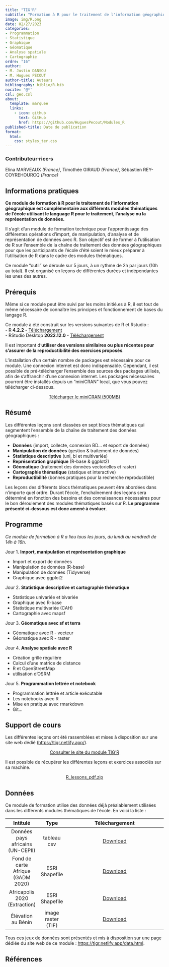 ```yaml
---
title: "TIG'R"
subtitle: "Formation à R pour le traitement de l'information géographique"
image: img/R.png
date: 02/27/2023
categories: 
- Programmation
- Statistique
- Graphique
- Géomatique
- Analyse spatiale
- Cartographie
ordre: "16" 
author: 
- M. Justin DANSOU
- M. Hugues PECOUT
author-title: Auteurs
bibliography: biblio/R.bib
nocite: '@*'
csl: geo.csl
about:
  template: marquee
  links:
    - icon: github
      text: GitHub
      href: https://github.com/HuguesPecout/Modules_R
published-title: Date de publication 
format:
  html: 
    css: styles_ter.css
---
```


::: {#contrib}
### Contributeur·rice·s

Elina MARVEAUX *(France)*, Timothée GIRAUD *(France)*, Sébastien REY-COYREHOURCQ *(France)*
:::

## <i class="bi bi-info-circle"></i> Informations pratiques

**Ce module de formation à R pour le traitement de l'information géographique est complémentaire aux différents modules thématiques de l'école utilisant le language R pour le traitement, l'analyse ou la représentation de données.**

Il s'agit d'un module de formation technique pour l'apprentissage des différentes opérations d'import, de manipulation, d'analyse et de représentation de données avec R. Son objectif est de former à l'utilisation de R sur l'ensemble de la chaîne de traitement des données géographiques pour que les participants de l'école d'été soient le mieux préparer à l'utilisation de R dans le cadre des modules thématiques.

Ce module "outil" se déroule sur 5 jours, à un rythme de 2h par jours (10h au total). Il est organisé en leçons de différentes durées et indépendantes les unes des autres.

## <i class="bi bi-ui-checks-grid"></i> Prérequis

Même si ce module peut être suivi par les moins initié.es à R, il est tout de même nécessaire de connaître les principes et fonctionnement de bases du langage R.

Ce module à été construit sur les versions suivantes de R et Rstudio :\
- R **4.2.2** - [Téléchargement](https://cran.r-project.org/)\
- RStudio Desktop **2022.12.0** - [Téléchargement](https://posit.co/download/rstudio-desktop/)

Il est important d'**utiliser des versions similaires ou plus récentes pour s'assurer de la reproductibilité des exercices proposés**.

L'installation d'un certain nombre de packages est nécessaire pour ce module. Une connexion internet est donc indispensable. Cependant, il est possible de pré-télécharger l'ensemble des sources des packages utilisés, afin de s'affranchir d'une connexion internet. Les packages nécessaires pourront être installés depuis un "miniCRAN" local, que vous pouvez télécharger ci-dessous.

<center><a href="https://bit.ly/3X1L4lk" class="btn btn-warning" role="button" aria-disabled="true"><i class="bi bi-cloud-arrow-down"></i> Télécharger le miniCRAN (500MB) </a></center>

## <i class="bi bi-bookmark"></i> Résumé

Les différentes leçons sont classées en sept blocs thématiques qui segmentent l'ensemble de la chaîne de traitement des données géographiques :

-   **Données** (import, collecte, connexion BD... et export de données)
-   **Manipulation de données** (gestion & traitement de données)
-   **Statistique descriptive** (uni, bi et multivariée)
-   **Représentation graphique** (R-base & ggplot2)
-   **Géomatique** (traitement des données vectorielles et raster)
-   **Cartographie thématique** (statique et interactive)
-   **Reproductibilité** (bonnes pratiques pour la recherche reproductible)

Les leçons des différents blocs thématiques peuvent être abordées dans n'importe quel ordre. Durant l'école, l'enchaînement des leçons sera déterminé en fonction des besoins et des connaissances nécessaires pour le bon déroulement des modules thématiques basés sur R. **Le programme présenté ci-dessous est donc amené à évoluer**.

## <i class="bi bi-calendar-week"></i> Programme

*Ce module de formation à R a lieu tous les jours, du lundi au vendredi de 14h à 16h.*

Jour 1. **Import, manipulation et représentation graphique**

-   Import et export de données
-   Manipulation de données (R-base)
-   Manipulation de données (Tidyverse)
-   Graphique avec ggplot2

Jour 2. **Statistique descriptive et cartographie thématique**

-   Statistique univariée et bivariée
-   Graphique avec R-base
-   Statistique multivariée (CAH)
-   Cartographie avec mapsf

Jour 3. **Géomatique avec sf et terra**

-   Géomatique avec R - vecteur
-   Géomatique avec R - raster

Jour 4. **Analyse spatiale avec R**

-   Création grille régulière
-   Calcul d'une matrice de distance
-   R et OpenStreetMap
-   utilisation d'OSRM

Jour 5. **Programmation lettrée et notebook**

-   Programmation lettrée et article exécutable
-   Les notebooks avec R
-   Mise en pratique avec rmarkdown
-   Git...

## <i class="bi bi-person-video3"></i> Support de cours

Les différentes leçons ont été rassemblées et mises à disposition sur une site web dédié (<https://tigr.netlify.app/>).

<center><a href="https://tigr.netlify.app/" class="btn btn-warning" role="button" aria-disabled="true"><i class="bi bi-eye"></i> Consulter le site du module TIG'R</a></center>

Il est possible de récupérer les différentes leçons et exercices associés sur sa machine.

<center><a href="" class="btn btn-info" role="button" aria-disabled="true"><i class="bi bi-cloud-arrow-down"></i> R_lessons_pdf.zip</a></center>

## <i class="bi bi-clipboard-data"></i> Données

Ce module de formation utilise des données déjà préalablement utilisées dans les différents modules thématiques de l'école. En voici la liste :

|             Intitulé              |        Type        |                                                                     Téléchargement                                                                      |
|:---------------------------------:|:------------------:|:-------------------------------------------------------------------------------------------------------------------------------------------------------:|
| Données pays africains (UN-CEPII) |    tableau csv     | <a href="https://bit.ly/3DaCAkX" class="btn btn-outline-warning" role="button" aria-disabled="true"><i class="bi bi-cloud-arrow-down"></i> Download</a> |
| Fond de carte Afrique (GADM 2020) |   ESRI Shapefile   | <a href="https://bit.ly/3DaAUb2" class="btn btn-outline-warning" role="button" aria-disabled="true"><i class="bi bi-cloud-arrow-down"></i> Download</a> |
|   Africapolis 2020 (Extraction)   |   ESRI Shapefile   | <a href="https://bit.ly/3wnQKeG" class="btn btn-outline-warning" role="button" aria-disabled="true"><i class="bi bi-cloud-arrow-down"></i> Download</a> |
|        Élévation au Bénin         | image raster (TIF) | <a href="https://bit.ly/3XqLAKR" class="btn btn-outline-warning" role="button" aria-disabled="true"><i class="bi bi-cloud-arrow-down"></i> Download</a> |

Tous ces jeux de données sont présentés et mis à disposition sur une page dédiée du site web de ce module : <https://tigr.netlify.app/data.html>.

## <i class="bi bi-file-earmark-text"></i> Références

::: {#refs}
:::
